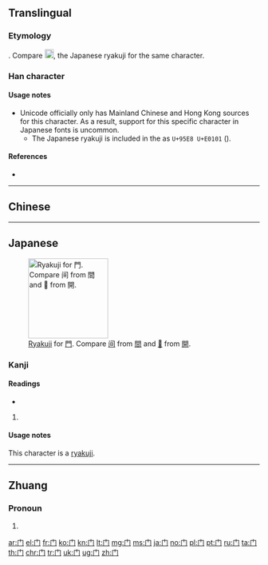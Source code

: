 {{character info/new}}
{{also|門}}
==Translingual==
{{stroke order|type=animate}}

===Etymology===
{{Han simp|門}}. Compare [[File:Japanese abbreviation kanji mon.png|18px]], the Japanese ryakuji for the same character.

===Han character===
{{Han char|rn=169|rad=门|as=00|sn=3|four=|canj=LS|ids=}}

====Usage notes====
* Unicode officially only has Mainland Chinese and Hong Kong sources for this character. As a result, support for this specific character in Japanese fonts is uncommon.
** The Japanese ryakuji is included in the {{w|Ideographic Variation Database}} as <code>U+95E8 U+E0101</code> ({{lang|ja|sc=Jpan|&#x95E8;&#xE0101;}}).

====References====
* {{Han ref|kx=1343.121|hdz=74282.010|uh=95E8|ud=38376}}

----

==Chinese==
{{zh-see|門}}

----

==Japanese==
[[File:Japanese abbreviation kanji mon.png|thumb|160px|[[略字|Ryakuji]] for [[門]]. Compare [[间]] from [[間]] and [[𫔭]] from [[開]].]]

===Kanji===
{{ja-kanji|grade=uc|rs=門00}}

====Readings====
* {{ja-readings|on=[[もん]] (mon), [[ぼん]] (bon)|kun=[[かど]] (kado)}}

# {{alternative form of|門|lang=ja}}

====Usage notes====
This character is a [[略字|ryakuji]].

----

==Zhuang==

===Pronoun===
{{za-head|pronoun|t=門}}

# {{za-sawndip form of|ts=s|mwngz}}

[[ar:门]]
[[el:门]]
[[fr:门]]
[[ko:门]]
[[kn:门]]
[[lt:门]]
[[mg:门]]
[[ms:门]]
[[ja:门]]
[[no:门]]
[[pl:门]]
[[pt:门]]
[[ru:门]]
[[ta:门]]
[[th:门]]
[[chr:门]]
[[tr:门]]
[[uk:门]]
[[ug:门]]
[[zh:门]]